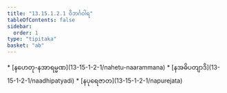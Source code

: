 ```yaml
---
title: "13.15.1.2.1 ဝိဘင်္ဂဝါရ"
tableOfContents: false
sidebar:
  order: 1
type: "tipitaka"
basket: "ab"
---
```



<DynamicBreadcrumb />



<TableOfContents>
* [နဟေတု-နအာရမ္မဏ](13-15-1-2-1/nahetu-naarammana)
* [နအဓိပတျာဒိ](13-15-1-2-1/naadhipatyadi)
* [နပုရေဇာတ](13-15-1-2-1/napurejata)
</TableOfContents>